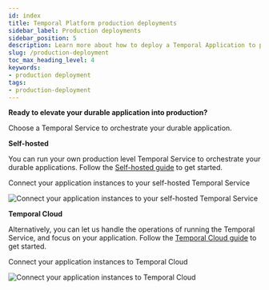 ```yaml
---
id: index
title: Temporal Platform production deployments
sidebar_label: Production deployments
sidebar_position: 5
description: Learn more about how to deploy a Temporal Application to production.
slug: /production-deployment
toc_max_heading_level: 4
keywords:
- production deployment
tags:
- production-deployment
---
```


<!-- THIS FILE IS GENERATED. DO NOT EDIT THIS FILE DIRECTLY -->

**Ready to elevate your durable application into production?**

Choose a Temporal Service to orchestrate your durable application.

**Self-hosted**

You can run your own production level Temporal Service to orchestrate your durable applications.
Follow the [Self-hosted guide](/self-hosted-guide) to get started.

<div class="tdiw"><div class="tditw"><p class="tdit">Connect your application instances to your self-hosted Temporal Service</p></div><div class="tdiiw" height="879"><img class="img_ev3q" src="/diagrams/basic-platform-topology-self-hosted.svg" alt="Connect your application instances to your self-hosted Temporal Service" /></div></div>

**Temporal Cloud**

Alternatively, you can let us handle the operations of running the Temporal Service, and focus on your application.
Follow the [Temporal Cloud guide](/cloud) to get started.

<div class="tdiw"><div class="tditw"><p class="tdit">Connect your application instances to Temporal Cloud</p></div><div class="tdiiw" height="740"><img class="img_ev3q" src="/diagrams/basic-platform-topology-cloud.svg" alt="Connect your application instances to Temporal Cloud" /></div></div>

